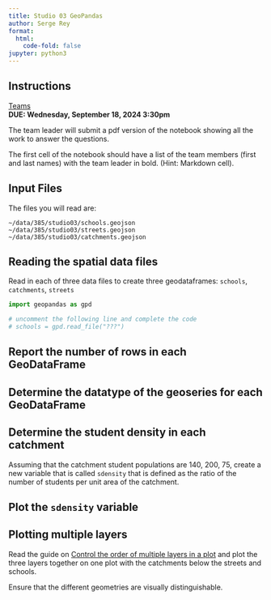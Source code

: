 ```yaml
---
title: Studio 03 GeoPandas
author: Serge Rey
format:
  html:
    code-fold: false
jupyter: python3
---
```


## Instructions

[Teams](https://sdsu.instructure.com/courses/157862/assignments/1398296)  
**DUE: Wednesday, September 18, 2024 3:30pm** 

The team leader will submit a pdf version of the notebook showing all the work
to answer the questions.

The first cell of the notebook should have a list of the team members (first and
last names) with the team leader in bold. (Hint: Markdown cell).

## Input Files
The files you will read are:

```
~/data/385/studio03/schools.geojson
~/data/385/studio03/streets.geojson
~/data/385/studio03/catchments.geojson
```


## Reading the spatial data files
Read in each of three data files to create three geodataframes: `schools`,
`catchments`, `streets`
```python
import geopandas as gpd

# uncomment the following line and complete the code
# schools = gpd.read_file("???")
```

## Report the number of rows in each GeoDataFrame

## Determine the datatype of the geoseries for each GeoDataFrame

## Determine the student density in each catchment
Assuming that the catchment student populations are 140, 200, 75, create a new variable that is called `sdensity` that is defined as the ratio of the number of students per unit area of the catchment.


## Plot the `sdensity` variable
## Plotting multiple layers

Read the guide on [Control the order of multiple layers in a plot](https://geopandas.org/en/stable/docs/user_guide/mapping.html#control-the-order-of-multiple-layers-in-a-plot) and plot the three layers together on one plot with the catchments below the streets and schools.

Ensure that the different geometries are visually distinguishable.
